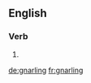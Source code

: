 ==English==

===Verb===
{{head|en|present participle}}

# {{present participle of|gnarl|lang=en}}

[[de:gnarling]]
[[fr:gnarling]]
